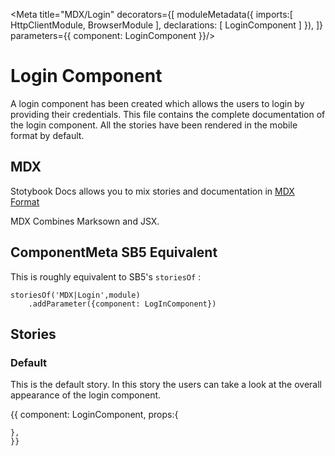 
<Meta title="MDX/Login" decorators={[
    moduleMetadata({
        imports:[
            HttpClientModule,
            BrowserModule
        ],
        declarations: [
            LoginComponent
        ]
    }),
]} parameters={{
    component: LoginComponent
}}/>

# Login Component 

A login component has been created which allows the users to login by providing their credentials.
This file contains the complete documentation of the login component. All the stories have been rendered 
in the mobile format by default.

## MDX

Stotybook Docs allows you to mix stories and documentation in 
[MDX Format](https://mdxjs.com/)

MDX Combines Marksown and JSX.

## ComponentMeta SB5 Equivalent

This is roughly equivalent to SB5's `storiesOf` :

```
storiesOf('MDX|Login',module)
    .addParameter({component: LogInComponent})

```

## Stories

### Default

This is the default story. In this story the users can take a look at the overall
appearance of the login component.

<Preview>
  <Story name="Default">{{
    component: LoginComponent,
    props:{
      
    },
    }}    
  </Story>
</Preview>